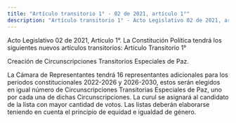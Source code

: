 ```yaml
---
title: "Artículo transitorio 1° - 02 de 2021, artículo 1°"
description: "Artículo transitorio 1° - Acto Legislativo 02 de 2021, artículo 1"
---
```


<Warning>Acto Legislativo 02 de 2021, Artículo 1°. La Constitución Política tendrá los siguientes nuevos artículos transitorios: Artículo Transitorio 1°</Warning>

Creación de Circunscripciones Transitorios Especiales de Paz.

La Cámara de Representantes tendrá 16 representantes adicionales para los períodos constitucionales 2022-2026 y 2026-2030, estos serán elegidos en igual número de Circunscripciones Transitorias Especiales de Paz, uno por cada una de dichas Circunscripciones. La curul se asignará al candidato de la lista con mayor cantidad de votos. Las listas deberán elaborarse teniendo en cuenta el principio de equidad e igualdad de género. 
